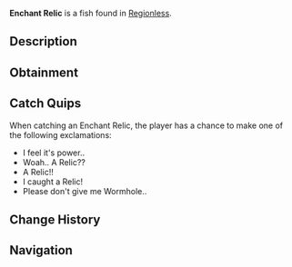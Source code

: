 {{FishInfobox
|image          = Enchant Relic.png
|rarity         = Relic
|sea            = First Sea
|location       = [[Regionless]]
|sublocation    = 
|sources        = Fishing Rod, Supreme Present, Unique Present
|radar_location = 
|prog_speed     = -20
|xp             = 800
|weather        = 
|time           = 
|season         = 
|bait           = 
|base_weight    = 21
|base_value     = 3500
|weight_range   = 0
|base_chance    = 0.2
|base_resil     = 35
}}
'''Enchant Relic''' is a {{Rarity|Relic}} fish found in [[Regionless]].

== Description ==
{{Description|A stone filled with the blessing of a Divine Lantern Keeper.. Returning it to it's throne under the Statue of Sovereignty will result in your currently equipped rod being engulfed in its power.|Bestiary Entry}}

== Obtainment ==
{{Fish Availability|
The Depths
The Depths/Absolute Darkness
|top_rods      = 
Leviathan's Fang Rod\86206.48\137296.34;
Trident Rod\79482.19\118408.37;
Free Spirit Rod\70939.08\105681.31;
No-Life Rod\60274.24\96534.34;
Seraphic Rod\57426.65\89410.14;
Lucky Rod\40922.84\63556.19;
Firefly Rod\53167.01\88811.45;
Candy Cane Rod\34433.83\57700.56;
Fast Rod\51585.9\86885.58;
Fischer's Rod\34653.85\58367.12;
Ethereal Prism Rod\57275.16\88652.3;
Astralhook Rod\57079.41\89141.79;
Challenger's Rod\55315.07\88728.02;
Rod Of The Forgotten Fang\55230.83\87727.18;
Zeus Rod\50602.59\78453.13;
Verdant Shear Rod\50251.25\78228.35;
Rod Of The Exalted One\50040.25\75783.95;
Rod Of The Depths\49960.62\79670.7;
Blazebringer Rod\48359.64\74975.71;
Depthseeker Rod\46626.25\72686.88;
Avalanche Rod\41750.28\65554.04;
Volcanic Rod\40032.81\62065.98;
Steady Rod\13724.59\23851.36
|recommended   = Trident Rod
}}

== Catch Quips ==
When catching an Enchant Relic, the player has a chance to make one of the following exclamations:
* I feel it's power..
* Woah.. A Relic??
* A Relic!!
* I caught a Relic!
* Please don't give me Wormhole..

== Change History ==
{{Change History|{{subst:Current Version}}}}

== Navigation ==
{{Fish Navbox|Regionless}}